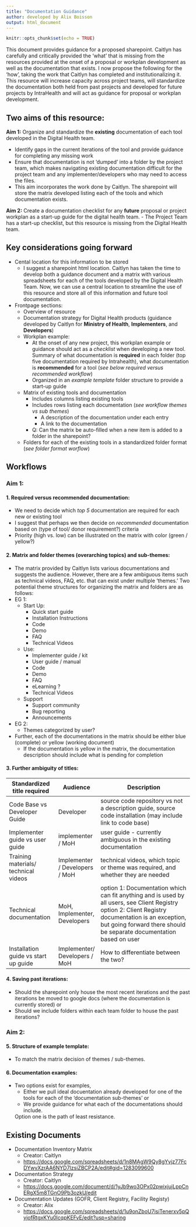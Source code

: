 ```yaml
---
title: "Documentation Guidance"
author: developed by Alix Boisson
output: html_document
---
```


```r
knitr::opts_chunk$set(echo = TRUE)
```

This document provides guidance for a proposed sharepoint. 
Caitlyn has carefully and critically provided the 'what' that is missing from the resources provided at the onset of a proposal or workplan development as well as the documentation that exists. I now propose the following for the 'how', taking the work that Caitlyn has completed and institutionalizing it. This resource will increase capacity across project teams, will standardize the documentation both held from past projects and developed for future projects by IntraHealth and will act as guidance for proposal or workplan development. 

## Two aims of this resource: 
**Aim 1:** 
Organize and standardize the **existing** documentation of each tool developed in the Digital Health team. 

- Identify gaps in the current iterations of the tool and provide guidance for completing any missing work 
- Ensure that documentation is not 'dumped' into a folder by the project team, which makes navigating existing documentation difficult for the project team and any implementer/developers who may need to access the files.
- This aim incorporates the work done by Caitlyn. The sharepoint will store the matrix developed listing each of the tools and which documentation exists. 

**Aim 2:** 
Create a documentation checklist for any **future** proposal or project workplan as a start-up guide for the digital health team. 
- The Project Team has a start-up checklist, but this resource is missing from the Digital Health team. 

## Key considerations going forward

- Cental location for this information to be stored 
  - I suggest a sharepoint html location. Caitlyn has taken the time to develop both a guidance document and a matrix with various spreadsheets for each of the tools developed by the Digital Health Team. Now, we can use a central location to streamline the use of this resource and store all of this information and future tool documentation. 
  
- Frontpage sections: 
  - Overview of resource
  - Documentation strategy for Digital Health products (guidance developed by Caitlyn for **Ministry of Health**, **Implementers**, and **Developers**)
  - Workplan example:
    - At the onset of any new project, this workplan example or guidance should act as a *checklist* when developing a new tool. Summary of what documentation is **required** in each folder (top five documentation required by Intrahealth), what documentation is **recommended** for a tool (*see below required versus recommended workflow*)
    - Organized in an *example template* folder structure to provide a start-up guide
  - Matrix of existing tools and documentation 
    - Includes columns listing existing tools
    - Includes rows listing each documentation (*see workflow themes vs sub themes*) 
      - A description of the documentation under each entry
      - A link to the documentation 
    - Q: Can the matrix be auto-filled when a new item is added to a folder in the sharepoint?
  - Folders for each of the existing tools in a standardized folder format (*see folder format worflow*)
    
## Workflows 

### Aim 1: 

#### 1. Required versus recommended documentation: 

- We need to decide which *top 5* documentation are required for each new or existing tool 
- I suggest that perhaps we then decide on *recommended* documentation based on (type of tool/ donor requirement?) criteria 
- Priority (high vs. low) can be illustrated on the matrix with color (green / yellow?)

#### 2. Matrix and folder themes (overarching topics) and sub-themes: 

- The matrix provided by Caitlyn lists various documentations and suggests the audience. However, there are a few ambiguous items such as technical videos, FAQ, etc. that can exist under multiple 'themes.' Two potential theme structures for organizing the matrix and folders are as follows: 
- EG 1: 
  - Start Up: 
    - Quick start guide
    - Installation Instructions 
    - Code 
    - Demo
    - FAQ
    - Technical Videos 
  - Use: 
    - Implementer guide / kit 
    - User guide / manual 
    - Code 
    - Demo 
    - FAQ 
    - eLearning ?
    - Technical Videos 
  - Support 
    - Support community 
    - Bug reporting 
    - Announcements 
- EG 2:
  - Themes categorized by user?
  
- Further, each of the documentations in the matrix should be either blue (complete) or yellow (working document)
  - If the documentation is yellow in the matrix, the documentation description should include what is pending for completion 

#### 3. Further ambiguity of titles:

| Standardized title required | Audience | Description |
| --------- |------  | ------------------|
| Code Base vs Developer Guide | Developer | source code repository vs not a description guide, source code installation  (may include link to code base) | 
| Implementer guide vs user guide | implementer / MoH | user guide - currently ambiguous in the existing documentation | 
| Training materials/ technical videos | Implementer / Developers / MoH | technical videos, which topic or theme was required, and whether they are needed | 
| Technical documentation | MoH, Implementer, Developers | option 1: Documentation which can fit anything and is used by all users, see Client Registry option 2: Client Registry documentation is an exception, but going forward there should be separate documentation based on user | 
| Installation guide vs start up guide | Implementer/ Developers / MoH | How to differentiate between the two? |

#### 4. Saving past iterations: 

- Should the sharepoint only house the most recent iterations and the past iterations be moved to google docs (where the documentation is currently stored) or 
- Should we include folders within each team folder to house the past iterations?

### Aim 2: 

#### 5. Structure of example template: 

- To match the matrix decision of themes / sub-themes. 

#### 6. Documentation examples: 

- Two options exist for examples, 
  - Either we pull ideal docuentation already developed for one of the tools for each of the 'documentation sub-themes' or 
  - We provide guidance for what each of the documentations should include. 

  Option one is the path of least resistance. 
  
## Existing Documents 

- Documentation Inventory Matrix 
  - Creator: Caitlyn 
  - <https://docs.google.com/spreadsheets/d/1n8MAgW9Qy8gYvjz77FcDYwvXzrAA6NYD7IzsiZBCP2A/edit#gid=1283099600>

- Documentation Strategy
  - Creator: Caitlyn 
  - <https://docs.google.com/document/d/1yJb9wo3OPx02pwixjujLppCnERgX5m8TGnO9Pb3ozkU/edit> 

- Documentation Updates (GOFR, Client Registry, Facility Registy)
  - Creator: Alix 
  - <https://docs.google.com/spreadsheets/d/1u9onZboU7isiTenerxv5pQvjofRtgxKYu0IcqpKEFvE/edit?usp=sharing>




